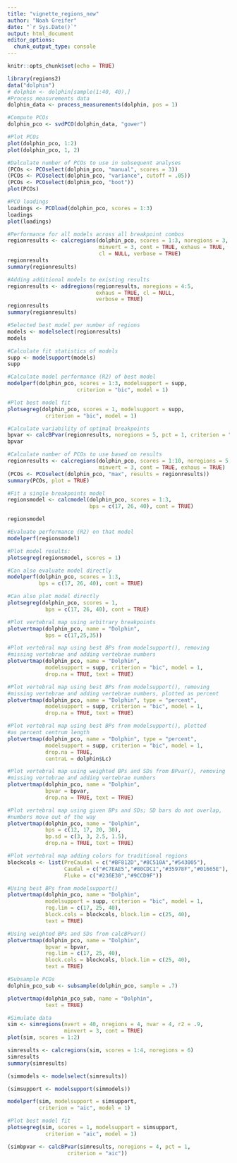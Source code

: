 ```yaml
---
title: "vignette_regions_new"
author: "Noah Greifer"
date: "`r Sys.Date()`"
output: html_document
editor_options: 
  chunk_output_type: console
---
```


```r
knitr::opts_chunk$set(echo = TRUE)
```

```r
library(regions2)
data("dolphin")
# dolphin <- dolphin[sample(1:40, 40),]
#Process measurements data
dolphin_data <- process_measurements(dolphin, pos = 1)
```

```r
#Compute PCOs
dolphin_pco <- svdPCO(dolphin_data, "gower")

#Plot PCOs
plot(dolphin_pco, 1:2)
plot(dolphin_pco, 1, 2)
```

```r
#Dalculate number of PCOs to use in subsequent analyses
(PCOs <- PCOselect(dolphin_pco, "manual", scores = 3))
(PCOs <- PCOselect(dolphin_pco, "variance", cutoff = .05))
(PCOs <- PCOselect(dolphin_pco, "boot"))
plot(PCOs)
```


```r
#PCO loadings
loadings <- PCOload(dolphin_pco, scores = 1:3)
loadings
plot(loadings)
```

```r
#Performance for all models across all breakpoint combos
regionresults <- calcregions(dolphin_pco, scores = 1:3, noregions = 3,
                             minvert = 3, cont = TRUE, exhaus = TRUE,
                             cl = NULL, verbose = TRUE)
regionresults
summary(regionresults)
```

```r
#Adding additional models to existing results
regionresults <- addregions(regionresults, noregions = 4:5,
                            exhaus = TRUE, cl = NULL,
                            verbose = TRUE)
regionresults
summary(regionresults)
```

```r
#Selected best model per number of regions
models <- modelselect(regionresults)
models
```

```r
#Calculate fit statistics of models
supp <- modelsupport(models)
supp
```

```r
#Calculate model performance (R2) of best model
modelperf(dolphin_pco, scores = 1:3, modelsupport = supp,
                      criterion = "bic", model = 1)

#Plot best model fit
plotsegreg(dolphin_pco, scores = 1, modelsupport = supp,
            criterion = "bic", model = 1)
```

```r
#Calculate variability of optimal breakpoints
bpvar <- calcBPvar(regionresults, noregions = 5, pct = 1, criterion = "aic")
bpvar
```

```r
#Calculate number of PCOs to use based on results
regionresults <- calcregions(dolphin_pco, scores = 1:10, noregions = 5,
                             minvert = 3, cont = TRUE, exhaus = TRUE)
(PCOs <- PCOselect(dolphin_pco, "max", results = regionresults))
summary(PCOs, plot = TRUE)
```

```r
#Fit a single breakpoints model
regionsmodel <- calcmodel(dolphin_pco, scores = 1:3,
                          bps = c(17, 26, 40), cont = TRUE)

regionsmodel

#Evaluate performance (R2) on that model
modelperf(regionsmodel)

#Plot model results:
plotsegreg(regionsmodel, scores = 1)

#Can also evaluate model directly
modelperf(dolphin_pco, scores = 1:3, 
          bps = c(17, 26, 40), cont = TRUE)

#Can also plot model directly
plotsegreg(dolphin_pco, scores = 1, 
            bps = c(17, 26, 40), cont = TRUE)

```

```r
#Plot vertebral map using arbitrary breakpoints
plotvertmap(dolphin_pco, name = "Dolphin",
            bps = c(17,25,35))

#Plot vertebral map using best BPs from modelsupport(), removing
#missing vertebrae and adding vertebrae numbers
plotvertmap(dolphin_pco, name = "Dolphin",
            modelsupport = supp, criterion = "bic", model = 1,
            drop.na = TRUE, text = TRUE)

#Plot vertebral map using best BPs from modelsupport(), removing
#missing vertebrae and adding vertebrae numbers, plotted as percent
plotvertmap(dolphin_pco, name = "Dolphin", type = "percent",
            modelsupport = supp, criterion = "bic", model = 1,
            drop.na = TRUE, text = TRUE)

#Plot vertebral map using best BPs from modelsupport(), plotted
#as percent centrum length
plotvertmap(dolphin_pco, name = "Dolphin", type = "percent",
            modelsupport = supp, criterion = "bic", model = 1,
            drop.na = TRUE,
            centraL = dolphin$Lc)

#Plot vertebral map using weighted BPs and SDs from BPvar(), removing
#missing vertebrae and adding vertebrae numbers
plotvertmap(dolphin_pco, name = "Dolphin",
            bpvar = bpvar,
            drop.na = TRUE, text = TRUE)

#Plot vertebral map using given BPs and SDs; SD bars do not overlap,
#numbers move out of the way
plotvertmap(dolphin_pco, name = "Dolphin",
            bps = c(12, 17, 20, 30),
            bp.sd = c(3, 3, 2.5, 1.5),
            drop.na = TRUE, text = TRUE)

#Plot vertebral map adding colors for traditional regions
blockcols <- list(PreCaudal = c("#BF812D","#8C510A","#543005"),
                  Caudal = c("#C7EAE5","#80CDC1","#35978F","#01665E"),
                  Fluke = c("#236E30","#9CCD9F"))

#Using best BPs from modelsupport()
plotvertmap(dolphin_pco, name = "Dolphin",
            modelsupport = supp, criterion = "bic", model = 1,
            reg.lim = c(17, 25, 40),
            block.cols = blockcols, block.lim = c(25, 40),
            text = TRUE)

#Using weighted BPs and SDs from calcBPvar()
plotvertmap(dolphin_pco, name = "Dolphin",
            bpvar = bpvar,
            reg.lim = c(17, 25, 40),
            block.cols = blockcols, block.lim = c(25, 40),
            text = TRUE)
```

```r
#Subsample PCOs
dolphin_pco_sub <- subsample(dolphin_pco, sample = .7)

plotvertmap(dolphin_pco_sub, name = "Dolphin",
            text = TRUE)
```

```r
#Simulate data
sim <- simregions(nvert = 40, nregions = 4, nvar = 4, r2 = .9,
                  minvert = 3, cont = TRUE)
plot(sim, scores = 1:2)

simresults <- calcregions(sim, scores = 1:4, noregions = 6)
simresults
summary(simresults)

(simmodels <- modelselect(simresults))

(simsupport <- modelsupport(simmodels))

modelperf(sim, modelsupport = simsupport,
          criterion = "aic", model = 1)

#Plot best model fit
plotsegreg(sim, scores = 1, modelsupport = simsupport,
            criterion = "aic", model = 1)

(simbpvar <- calcBPvar(simresults, noregions = 4, pct = 1,
                   criterion = "aic"))
```

